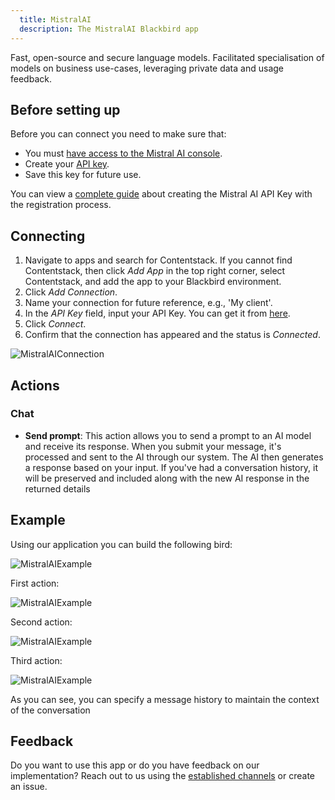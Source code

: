 ```yaml
---
  title: MistralAI
  description: The MistralAI Blackbird app
---
```


<LinkCard title="View on Github" target="_blank" href="https://github.com/bb-io/MistralAI" icon="github" />

Fast, open-source and secure language models. Facilitated specialisation of models on business use-cases, leveraging private data and usage feedback.

## Before setting up

Before you can connect you need to make sure that:

- You must [have access to the Mistral AI console](https://console.mistral.ai/).
- Create your [API key](https://console.mistral.ai/api-keys/).
- Save this key for future use.

You can view a [complete guide](https://docs.mindmac.app/how-to.../add-api-key/create-mistral-ai-api-key) about creating the Mistral AI API Key with the registration process.

## Connecting 

1. Navigate to apps and search for Contentstack. If you cannot find Contentstack, then click _Add App_ in the top right corner, select Contentstack, and add the app to your Blackbird environment.
2. Click _Add Connection_.
3. Name your connection for future reference, e.g., 'My client'.
4. In the _API Key_ field, input your API Key. You can get it from [here](https://console.mistral.ai/api-keys/).
5. Click _Connect_.
6. Confirm that the connection has appeared and the status is _Connected_.

![MistralAIConnection](https://raw.githubusercontent.com/bb-io/MistralAI/main/image/README/MistralAIConnection.png)

## Actions

### Chat

- **Send prompt**: This action allows you to send a prompt to an AI model and receive its response. When you submit your message, it's processed and sent to the AI through our system. The AI then generates a response based on your input. If you've had a conversation history, it will be preserved and included along with the new AI response in the returned details

## Example

Using our application you can build the following bird:

![MistralAIExample](https://raw.githubusercontent.com/bb-io/MistralAI/main/image/README/MistralAIExample.png)

First action:

![MistralAIExample](https://raw.githubusercontent.com/bb-io/MistralAI/main/image/README/MistralAIExample-1-action.png)

Second action:

![MistralAIExample](https://raw.githubusercontent.com/bb-io/MistralAI/main/image/README/MistralAIExample-2-action.png)

Third action:

![MistralAIExample](https://raw.githubusercontent.com/bb-io/MistralAI/main/image/README/MistralAIExample-3-action.png)

As you can see, you can specify a message history to maintain the context of the conversation

## Feedback

Do you want to use this app or do you have feedback on our implementation? Reach out to us using the [established channels](https://www.blackbird.io/) or create an issue.

